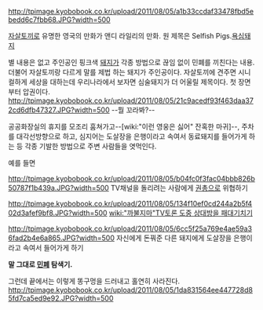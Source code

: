 http://tpimage.kyobobook.co.kr/upload/2011/08/05/a1b33ccdaf33478fbd5ebedd6c7fbb68.JPG?width=500

[[자살토끼]]로 유명한 영국의 만화가 앤디 라일리의 만화. 원 제목은 Selfish Pigs.[http://blog.naver.com/PostView.nhn?blogId=zdarlight&logNo=136073268 욕심돼지] 

별 내용은 없고 주인공인 핑크색 [[돼지]]가 각종 방법으로 끊임 없이 민폐를 끼친다는 내용. 더불어 자살토끼랑 다르게 말를 제법 하는 돼지가 주인공이다. 자살토끼에 견주면 시니컬하게 세상을 대하는데 우리나라에서 보자면 심술돼지가 더 어울릴 제목이다. 첫 장면부터 압권이다.
http://tpimage.kyobobook.co.kr/upload/2011/08/05/21c9acedf93f463daa372cd6dfb47327.JPG?width=500
--뭘 꼬라봐?--

공공화장실의 휴지를 모조리 훔쳐가고--[wiki:"이런 영웅은 싫어" 잔혹한 마귀]--, 주차를 대각선방향으로 하고, 심지어는 도살장을 은행이라고 속여서 동료돼지를 들어가게 하는 등 각종 기발한 방법으로 주변 사람들을 엿먹인다.

예를 들면

http://tpimage.kyobobook.co.kr/upload/2011/08/05/b04fc0f3fac04bbb826b50787f1b439a.JPG?width=500
TV채널을 돌리려는 사람에게 [[권총]]으로 위협하기

http://tpimage.kyobobook.co.kr/upload/2011/08/05/134f10ef0cd244a2b5f402d3afef9bf8.JPG?width=500
[[wiki:"까불지마"TV토론 도중 상대방을 패대기치기]]

http://tpimage.kyobobook.co.kr/upload/2011/08/05/6cc5f25a769e4ae59a36fad2b4e6a865.JPG?width=500
자신에게 돈꿔준 다른 돼지에게 도살장을 은행이라고 속여서 들어가게 하기

'''말 그대로 [[민폐]] 탐색기.'''

그런데 끝에서는 이렇게 똥구멍을 드러내고 홀연히 사라진다.
http://tpimage.kyobobook.co.kr/upload/2011/08/05/1da831564ee447728d85fd7ca5ed9e92.JPG?width=500
